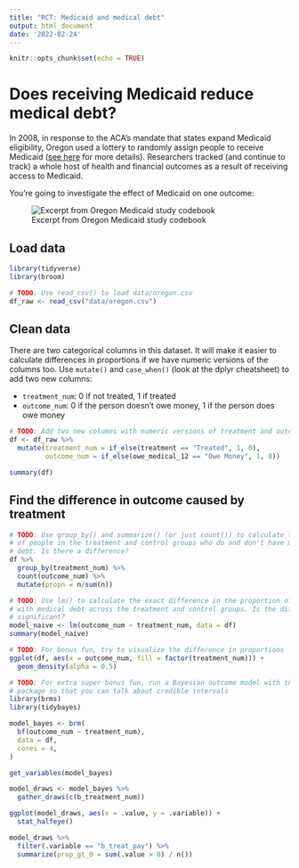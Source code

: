 ```yaml
---
title: "RCT: Medicaid and medical debt"
output: html_document
date: '2022-02-24'
---
```


```r
knitr::opts_chunk$set(echo = TRUE)
```

# Does receiving Medicaid reduce medical debt?

In 2008, in response to the ACA's mandate that states expand Medicaid eligibility, Oregon used a lottery to randomly assign people to receive Medicaid ([see here](https://www.nber.org/programs-projects/projects-and-centers/oregon-health-insurance-experiment) for more details). Researchers tracked (and continue to track) a whole host of health and financial outcomes as a result of receiving access to Medicaid. 

You're going to investigate the effect of Medicaid on one outcome:

![Excerpt from Oregon Medicaid study codebook](img/oregon-medicaid.jpg)

## Load data

```r
library(tidyverse)
library(broom)

# TODO: Use read_csv() to load data/oregon.csv
df_raw <- read_csv("data/oregon.csv")
```


## Clean data

There are two categorical columns in this dataset. It will make it easier to calculate differences in proportions if we have numeric versions of the columns too. Use `mutate()` and `case_when()` (look at the dplyr cheatsheet) to add two new columns:

- `treatment_num`: 0 if not treated, 1 if treated
- `outcome_num`: 0 if the person doesn't owe money, 1 if the person does owe money

```r
# TODO: Add two new columns with numeric versions of treatment and outcome
df <- df_raw %>% 
  mutate(treatment_num = if_else(treatment == "Treated", 1, 0),
         outcome_num = if_else(owe_medical_12 == "Owe Money", 1, 0))

summary(df)
```


## Find the difference in outcome caused by treatment

```r
# TODO: Use group_by() and summarize() (or just count()) to calculate the number
# of people in the treatment and control groups who do and don't have medical
# debt. Is there a difference?
df %>% 
  group_by(treatment_num) %>% 
  count(outcome_num) %>% 
  mutate(propn = n/sum(n))
```

```r
# TODO: Use lm() to calculate the exact difference in the proportion of people
# with medical debt across the treatment and control groups. Is the difference
# significant?
model_naive <- lm(outcome_num ~ treatment_num, data = df)
summary(model_naive)
```

```r
# TODO: For bonus fun, try to visualize the difference in proportions
ggplot(df, aes(x = outcome_num, fill = factor(treatment_num))) +
  geom_density(alpha = 0.5)
```

```r
# TODO: For extra super bonus fun, run a Bayesian outcome model with the brms
# package so that you can talk about credible intervals
library(brms)
library(tidybayes)

model_bayes <- brm(
  bf(outcome_num ~ treatment_num),
  data = df,
  cores = 4,
)
```

```r
get_variables(model_bayes)

model_draws <- model_bayes %>% 
  gather_draws(c(b_treatment_num)) 

ggplot(model_draws, aes(x = .value, y = .variable)) +
  stat_halfeye()

model_draws %>% 
  filter(.variable == "b_treat_pay") %>% 
  summarize(prop_gt_0 = sum(.value > 0) / n())
```

